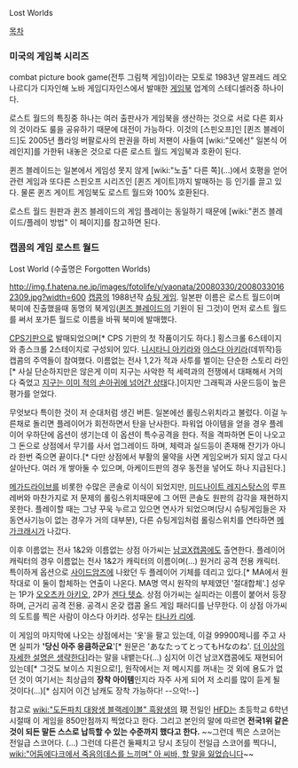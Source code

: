 Lost Worlds

[[목차]]

=== 미국의 게임북 시리즈 ===
combat picture book game(전투 그림책 게임)이라는 모토로 1983년 알프레드 레오나르디가 디자인해 노바 게임디자인스에서 발매한 [[게임북]] 업계의 스테디셀러중 하나이다.

로스트 월드의 특징중 하나는 여러 출판사가 게임북을 생산하는 것으로 서로 다른 회사의 것이라도 룰을 공유하기 때문에 대전이 가능하다. 이것의 [스핀오프]인 [퀸즈 블레이드]도 2005년 플라잉 버팔로사의 판권을 하비 저팬이 사들여 [wiki:"모에선" 일본식 어레인지]를 가한뒤 내놓은 것으로 다른 로스트 월드 게임북과 호환이 된다. 

퀸즈 블레이드는 일본에서 게임성 못지 않게 [wiki:"노출" 다른 쪽](…)에서 호평을 얻어 관련 게임과 또다른 스핀오프 시리즈인 [퀸즈 게이트]까지 발매하는 등 인기를 끌고 있다. 물론 퀸즈 게이트 게임북도 로스트 월드와 100% 호환된다.

로스트 월드 원판과 퀸즈 블레이드의 게임 플레이는 동일하기 때문에 [wiki:"퀸즈 블레이드/플레이 방법" 이 페이지]를 참고하면 된다.
=== 캡콤의 게임 로스트 월드 ===
Lost World
(수출명은 Forgotten Worlds)

http://img.f.hatena.ne.jp/images/fotolife/y/yaonata/20080330/20080330162309.jpg?width=600
[[캡콤]]의 1988년작 [[슈팅 게임]]. 일본판 이름은 로스트 월드이며 북미에 진출했을때 동명의 북게임([[퀸즈 블레이드]]의 기원이 된 그것)이 먼저 로스트 월드를 써서 포가튼 월드로 이름을 바꿔 북미에 발매했다.

[[CPS]]기판으로 발매되었으며[* CPS 기판의 첫 작품이기도 하다.] 횡스크롤 6스테이지와 종스크롤 2스테이지로 구성되어 있다. [[니시타니 아키라]]와 [[야스다 아키라]](데뷔작)등 캡콤의 주역들이 참여했다. 이름없는 전사 1,2가 적과 사투를 벌이는 단순한 스토리 라인[* 사실 단순하지만은 않은게 이미 지구는 사악한 적 세력과의 전쟁에서 대패해서 거의 다 죽었고 [http://netyhobby.egloos.com/5802720 지구는 이미 적의 손아귀에 넘어간 상태]다.]이지만 그래픽과 사운드등이 높은 평가를 얻었다.

무엇보다 특이한 것이 저 순대처럼 생긴 버튼. 일본에선 롤링스위치라고 불렀다. 이걸 누른채로 돌리면 플레이어가 회전하면서 탄을 난사한다. 파워업 아이템을 얻을 경우 플레이어 우하단에 옵션이 생기는데 이 옵션이 특수공격을 한다. 적을 격파하면 돈이 나오고 그 돈으로 상점에서 무기를 사서 업그레이드 하며, 체력과 실드등이 존재해 잔기가 아니라 한번 죽으면 끝이다.[* 다만 상점에서 부활의 물약을 사면 게임오버가 되지 않고 다시 살아난다. 여러 개 쌓아둘 수 있으며, 아케이드판의 경우 동전을 넣어도 하나 지급된다.]

[[메가드라이브]]를 비롯한 수많은 콘솔로 이식이 되었지만, [[미드나이트 레지스탕스]]의 루프 레버와 마찬가지로 저 문제의 롤링스위치때문에 그 어떤 콘솔도 원판의 감각을 재현하지 못한다. 플레이할 때는 그냥 꾸욱 누르고 있으면 연사가 되었으며(당시 슈팅게임들은 자동연사기능이 없는 경우가 거의 대부분), 다른 슈팅게임처럼 롤링스위치를 연타하면 [[메가크래시]]가 나갔다.

이후 이름없는 전사 1&2와 이름없는 상점 아가씨는 [[남코X캡콤]]에도 출연한다. 플레이어 캐릭터의 경우 이름없는 전사 1&2가 캐릭터의 이름이며(...) 원거리 공격 전용 캐릭터. 특이하게 옵션으로 [[사이드암즈]]에 나왔던 두 플레이어 기체를 데리고 있다.[* MA에서 원작대로 이 둘이 합체하는 연출이 나온다. MA명 역시 원작의 부제였던 '절대합체'.] 성우는 1P가 [[오오츠카 아키오]], 2P가 [[겐다 텟쇼]].
상점 아가씨는 실피라는 이름이 붙어서 등장하며, 근거리 공격 전용. 공격시 온갖 캡콤 올드 게임 패러디를 난무한다. 이 상점 아가씨의 도트를 찍은 사람이 야스다 아키라. 성우는 [[타나카 리에]].

이 게임의 마지막에 나오는 상점에서는 '옷'을 팔고 있는데, 이걸 99900제니를 주고 사면 실피가 ''''당신 아주 응큼하군요''''[* 원문은 'あなたってとってもHなのね'. [[더 이상의 자세한 설명은 생략한다]]]라는 말을 내뱉는다(...) 심지어 이건 남코X캡콤에도 재현되어 있는데[* 그것도 보이스 지원으로!], 원작에서는 저 메시지를 꺼내는 것 외에 용도가 없던 것이 여기서는 최상급의 '''장착 아이템'''인지라 자주 사게 되어 저 소리를 많이 듣게 될 것이다(...)[* 심지어 이건 남캐도 장착 가능하다! --으악!--] 

참고로 [[wiki:"도돈파치 대왕생 블랙레이블" 흑왕생]]의 現 전일인 [[HFD]]는 초등학교 6학년 시절때 이 게임을 850만점까지 찍었다고 한다. 그리고 본인의 말에 따르면 '''전국1위 같은 것이 되든 말든 스스로 납득할 수 있는 수준까지 했다고 한다.''' ~~그런데 찍은 스코어는 전일급 스코어다. (...) 그런데 다른건 둘째치고 당시 초딩이 전일급 스코어를 찍다니, [[wiki:"어둠에다크에서 죽음의데스를 느끼며" 아 씨바, 할 말을 잃었습니다]]~~
